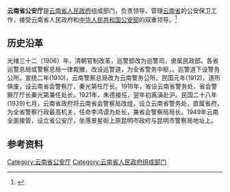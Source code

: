 {{Infobox PRCG
|color     = darkblue
|机构名称  = 云南省公安厅
|标志1     = Police Badge,P.R.China.svg
|标志1大小 = 120px
|标志1说明 = [[中华人民共和国人民警察警徽|中华人民共和国人民警察警徽]]
|职位1    = 厅长
|人员1    = [[任军号|任军号]]
|衔级1    =
|职位2    = 副厅长
|人员2    = 周建忠{{wrap}}胡水旺{{wrap}}韩　玉{{wrap}}冯　刚{{wrap}}张春泽
|人数2    = 5
|业务上级 = [[中华人民共和国公安部|中华人民共和国公安部]]
|组织上级 = [[云南省人民政府|云南省人民政府]]
|中共上级 = [[中国共产党云南省委员会|中国共产党云南省委员会]]
|中共本级 = 中国共产党云南省公安厅委员会
|机构类型 = [[云南省人民政府|云南省人民政府]]组成部门<br />[[云南省|云南省]][[公安机关|公安机关]]
|行政级别 = 正地厅级
|时期1    =
|机构1    =
|时期2    =
|机构2    =
|时期3    =
|机构3    =
|时期4    =
|机构4    =
|时期5    =
|机构5    =
|地址1    = [[云南省|云南省]]
|电话0    =
|官网     = http://gonganting.yn.gov.cn/
|信息公开 =
}}

'''云南省公安厅'''是[[云南省人民政府|云南省人民政府]]组成部门，负责领导、管理[[云南省|云南省]]的公安保卫工作，接受云南省人民政府和[[中华人民共和国公安部|中华人民共和国公安部]]的双重领导。<ref>{{Cite book|title=犯罪学大辞书|author=康树华, 王岱, 冯树梁主编|publisher=甘肃人民出版社|year=1995|isbn=|location=兰州|pages=}}</ref>

== 历史沿革 ==
光绪三十二（1906）年，清朝官制改革，巡警部改为巡警司，隶属民政部。各省巡警总局或警察总局一律裁撤，改设巡警道，为全省警务中枢，。巡警道下设警务公所。宣统二年(1910)，云南警察总局改为云南警务公所。民国元年(1912)，道所俱废，设云南省会警察厅，秦光第任厅长。1916年，省设云南省警务处，省会警察厅厅长秦光第兼任处长。1921年，朱德接任，翌年初离滇赴沪。民国二十八年(1939)七月，云南省政府将云南省会警察局改组，设立云南省警务处，直属省府，为全省警察行政最高机关，任命李鸿谟为处长，兼省会警察局局长。1949年云南全面接管，设立省公安厅，坐落景星街上原昆明市政府与昆明市警察局地址上。

== 参考资料 ==
{{reflist}}

[[Category:云南省公安厅|Category:云南省公安厅]]
[[Category:云南省人民政府组成部门|Category:云南省人民政府组成部门]]